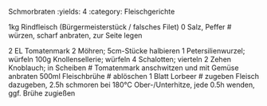 Schmorbraten
:yields: 4
:category: Fleischgerichte

1kg Rindfleisch (Bürgermeisterstück / falsches Filet)
0 Salz, Peffer
# würzen, scharf anbraten, zur Seite legen

2 EL Tomatenmark
2 Möhren; 5cm-Stücke halbieren
1 Petersilienwurzel; würfeln
100g  Knollensellerie; würfeln
4 Schalotten; vierteln
2 Zehen Knoblauch; in Scheiben
# Tomatenmark anschwitzen und mit Gemüse anbraten
500ml Fleischbrühe
# ablöschen
1 Blatt Lorbeer
# zugeben
  Fleisch dazugeben, 2.5h schmoren bei 180°C Ober-/Unterhitze, jede 0.5h wenden, ggf. Brühe zugießen

